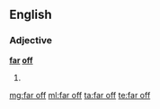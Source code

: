 ==English==

===Adjective===
'''[[far]] [[off]]'''

# {{alternative spelling of|far-off}}

[[mg:far off]]
[[ml:far off]]
[[ta:far off]]
[[te:far off]]